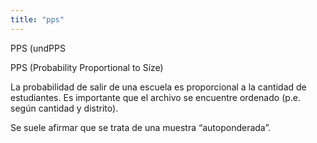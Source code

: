 ```yaml
---
title: "pps"
---
```


PPS (undPPS

PPS (Probability Proportional to Size)

La probabilidad de salir de una escuela es proporcional a la cantidad de estudiantes. Es importante que el archivo se encuentre ordenado (p.e. según cantidad y distrito).

Se suele afirmar que se trata de una muestra "autoponderada".

